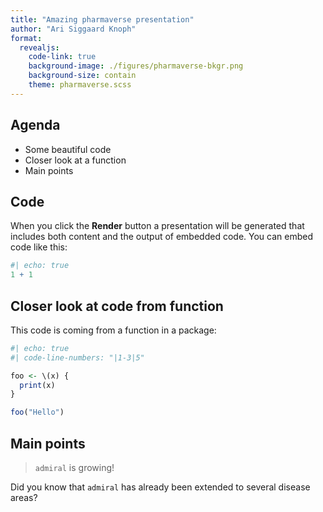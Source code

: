 ```yaml
---
title: "Amazing pharmaverse presentation"
author: "Ari Siggaard Knoph"
format: 
  revealjs:
    code-link: true
    background-image: ./figures/pharmaverse-bkgr.png
    background-size: contain
    theme: pharmaverse.scss
---
```


## Agenda

-   Some beautiful code
-   Closer look at a function
-   Main points

## Code

When you click the **Render** button a presentation will be generated that includes both content and the output of embedded code. You can embed code like this:

```r
#| echo: true
1 + 1
```


## Closer look at code from function

This code is coming from a function in a package:

```r
#| echo: true
#| code-line-numbers: "|1-3|5" 

foo <- \(x) {
  print(x)
}

foo("Hello")
```


## Main points

> `admiral` is growing!
  
::: {.callout-tip}
Did you know that `admiral` has already been extended to several disease areas?
:::






